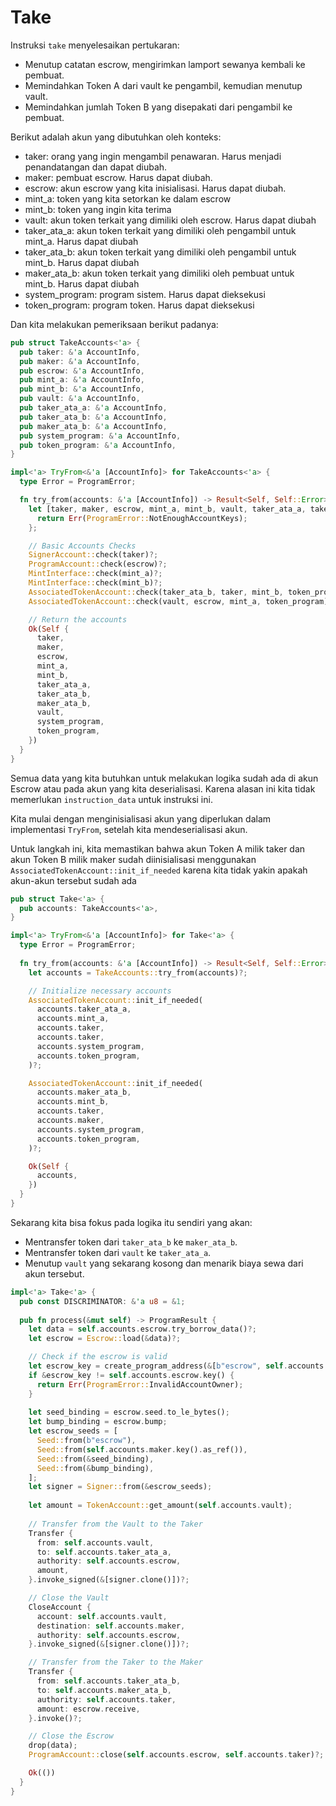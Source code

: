 # Take

Instruksi `take` menyelesaikan pertukaran:
  - Menutup catatan escrow, mengirimkan lamport sewanya kembali ke pembuat.
- Memindahkan Token A dari vault ke pengambil, kemudian menutup vault.
- Memindahkan jumlah Token B yang disepakati dari pengambil ke pembuat.

<ArticleSection name="Required Accounts" id="required-accounts" level="h2" />

Berikut adalah akun yang dibutuhkan oleh konteks:

- taker: orang yang ingin mengambil penawaran. Harus menjadi penandatangan dan dapat diubah.
- maker: pembuat escrow. Harus dapat diubah.
- escrow: akun escrow yang kita inisialisasi. Harus dapat diubah.
- mint_a: token yang kita setorkan ke dalam escrow
- mint_b: token yang ingin kita terima
- vault: akun token terkait yang dimiliki oleh escrow. Harus dapat diubah
- taker_ata_a: akun token terkait yang dimiliki oleh pengambil untuk mint_a. Harus dapat diubah
- taker_ata_b: akun token terkait yang dimiliki oleh pengambil untuk mint_b. Harus dapat diubah
- maker_ata_b: akun token terkait yang dimiliki oleh pembuat untuk mint_b. Harus dapat diubah
- system_program: program sistem. Harus dapat dieksekusi
- token_program: program token. Harus dapat dieksekusi

Dan kita melakukan pemeriksaan berikut padanya:

```rust
pub struct TakeAccounts<'a> {
  pub taker: &'a AccountInfo,
  pub maker: &'a AccountInfo,
  pub escrow: &'a AccountInfo,
  pub mint_a: &'a AccountInfo,
  pub mint_b: &'a AccountInfo,
  pub vault: &'a AccountInfo,
  pub taker_ata_a: &'a AccountInfo,
  pub taker_ata_b: &'a AccountInfo,
  pub maker_ata_b: &'a AccountInfo,
  pub system_program: &'a AccountInfo,
  pub token_program: &'a AccountInfo,
}

impl<'a> TryFrom<&'a [AccountInfo]> for TakeAccounts<'a> {
  type Error = ProgramError;

  fn try_from(accounts: &'a [AccountInfo]) -> Result<Self, Self::Error> {
    let [taker, maker, escrow, mint_a, mint_b, vault, taker_ata_a, taker_ata_b, maker_ata_b, system_program, token_program, _] = accounts else {
      return Err(ProgramError::NotEnoughAccountKeys);
    };

    // Basic Accounts Checks
    SignerAccount::check(taker)?;
    ProgramAccount::check(escrow)?;
    MintInterface::check(mint_a)?;
    MintInterface::check(mint_b)?;
    AssociatedTokenAccount::check(taker_ata_b, taker, mint_b, token_program)?;
    AssociatedTokenAccount::check(vault, escrow, mint_a, token_program)?;

    // Return the accounts
    Ok(Self {
      taker,
      maker,
      escrow,
      mint_a,
      mint_b,
      taker_ata_a,
      taker_ata_b,
      maker_ata_b,
      vault,
      system_program,
      token_program,
    })
  }
}
```

<ArticleSection name="Instruction Data" id="instruction-data" level="h2" />

Semua data yang kita butuhkan untuk melakukan logika sudah ada di akun Escrow atau pada akun yang kita deserialisasi. Karena alasan ini kita tidak memerlukan `instruction_data` untuk instruksi ini.

<ArticleSection name="Instruction Logic" id="instruction-logic" level="h2" />

Kita mulai dengan menginisialisasi akun yang diperlukan dalam implementasi `TryFrom`, setelah kita mendeserialisasi akun.

Untuk langkah ini, kita memastikan bahwa akun Token A milik taker dan akun Token B milik maker sudah diinisialisasi menggunakan `AssociatedTokenAccount::init_if_needed` karena kita tidak yakin apakah akun-akun tersebut sudah ada

```rust
pub struct Take<'a> {
  pub accounts: TakeAccounts<'a>,
}

impl<'a> TryFrom<&'a [AccountInfo]> for Take<'a> {
  type Error = ProgramError;
  
  fn try_from(accounts: &'a [AccountInfo]) -> Result<Self, Self::Error> {
    let accounts = TakeAccounts::try_from(accounts)?;

    // Initialize necessary accounts
    AssociatedTokenAccount::init_if_needed(
      accounts.taker_ata_a,
      accounts.mint_a,
      accounts.taker,
      accounts.taker,
      accounts.system_program,
      accounts.token_program,
    )?;

    AssociatedTokenAccount::init_if_needed(
      accounts.maker_ata_b,
      accounts.mint_b,
      accounts.taker,
      accounts.maker,
      accounts.system_program,
      accounts.token_program,
    )?;

    Ok(Self {
      accounts,
    })
  }
}
```

Sekarang kita bisa fokus pada logika itu sendiri yang akan:
- Mentransfer token dari `taker_ata_b` ke `maker_ata_b`.
- Mentransfer token dari `vault` ke `taker_ata_a`.
- Menutup `vault` yang sekarang kosong dan menarik biaya sewa dari akun tersebut.

```rust
impl<'a> Take<'a> {
  pub const DISCRIMINATOR: &'a u8 = &1;
  
  pub fn process(&mut self) -> ProgramResult {
    let data = self.accounts.escrow.try_borrow_data()?;
    let escrow = Escrow::load(&data)?;

    // Check if the escrow is valid
    let escrow_key = create_program_address(&[b"escrow", self.accounts.maker.key(), &escrow.seed.to_le_bytes(), &escrow.bump], &crate::ID)?;
    if &escrow_key != self.accounts.escrow.key() {
      return Err(ProgramError::InvalidAccountOwner);
    }
    
    let seed_binding = escrow.seed.to_le_bytes();
    let bump_binding = escrow.bump;
    let escrow_seeds = [
      Seed::from(b"escrow"),
      Seed::from(self.accounts.maker.key().as_ref()),
      Seed::from(&seed_binding),
      Seed::from(&bump_binding),
    ];
    let signer = Signer::from(&escrow_seeds);
    
    let amount = TokenAccount::get_amount(self.accounts.vault);
    
    // Transfer from the Vault to the Taker
    Transfer {
      from: self.accounts.vault,
      to: self.accounts.taker_ata_a,
      authority: self.accounts.escrow,
      amount,
    }.invoke_signed(&[signer.clone()])?;

    // Close the Vault
    CloseAccount {
      account: self.accounts.vault,
      destination: self.accounts.maker,
      authority: self.accounts.escrow,
    }.invoke_signed(&[signer.clone()])?;

    // Transfer from the Taker to the Maker
    Transfer {
      from: self.accounts.taker_ata_b,
      to: self.accounts.maker_ata_b,
      authority: self.accounts.taker,
      amount: escrow.receive,
    }.invoke()?;

    // Close the Escrow
    drop(data);
    ProgramAccount::close(self.accounts.escrow, self.accounts.taker)?;

    Ok(())
  }
}
```
